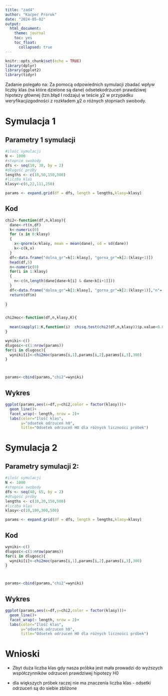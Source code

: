 ---
title: "zad4"
author: "Kacper Prorok"
date: "2024-05-02"
output: 
  html_document:
    theme: journal
    toc: yes
    toc_float:
      collapsed: true
---


```{r setup, include=FALSE}
knitr::opts_chunk$set(echo = TRUE)
library(dplyr)
library(ggplot2)
library(tidyr)
```


Zadanie polegało na:
Za pomocą odpowiednich symulacji zbadać wpływ liczby klas (na które dzielone są dane) odsetekodrzuceń prawdziwej hipotezy głównej (tzn.błąd I rodzaju) w teście 𝜒2 w przypadku weryfikacjizgodności z rozkładem 𝜒2 o różnych stopniach swobody.







# Symulacja 1

## Parametry 1 symulacji

```{r}
#ilość symulacji
N <- 1000
#stopnie swobody
dfs <- seq(10, 30, by = 2)
#długość próby
lengths <- c(10,50,150,500)
#liczba klas
klasy<-c(6,22,111,250)

params <- expand.grid(df = dfs, length = lengths,klasy=klasy)


```


## Kod

```{r}
chi2<-function(df,n,klasy){
  dane<-rt(n,df)
  k<-numeric(0)
  for (x in 0:klasy)
  {
    x<-qnorm(x/klasy, mean = mean(dane), sd = sd(dane))
    k<-c(k,x)
  }
  df<-data.frame("dolna_gr"=k[1:klasy], "gorna_gr"=k[2:(klasy+1)])
  head(df,5)
  n<-numeric(0)
  for(i in 1:klasy)
  {
    n<-c(n,length(dane[dane>k[i] & dane<k[i+1]])) 
  }
  df<-data.frame("dolna_gr"=k[1:klasy], "gorna_gr"=k[2:(klasy+1)],"n"= n[1:klasy])
  return(df$n)
  
}


chi2moc<-function(df,n,klasy,K){
  
  mean(sapply(1:K,function(i)  chisq.test(chi2(df,n,klasy))$p.value<0.05))
}

```



```{r message=FALSE, warning=FALSE}
wyniki<-c()
dlugosc<-c(1:nrow(params))
for(i in dlugosc){
  wyniki[i]<-chi2moc(params[i,1],params[i,2],params[i,3],300)
}



params<-cbind(params,"chi2"=wyniki)

```

## Wykres

```{r}
ggplot(params,aes(x=df,y=chi2,color = factor(klasy)))+
  geom_line()+
  facet_wrap(~ length, nrow = 2)+
  labs(color="Ilość klas",
       y="odsetek odrzuceń h0",
       title="Odsetek odrzuceń H0 dla różnych liczności próbek")
```

# Symulacja 2


## Parametry symulacji 2:


```{r}
#ilość symulacji
N <- 1000
#stopnie swobody
dfs <- seq(40, 65, by = 2)
#długość próby
lengths <- c(10,20,150,500)
#liczba klas
klasy<-c(10,100,300,500)

params <- expand.grid(df = dfs, length = lengths,klasy=klasy)


```

## Kod

```{r message=FALSE, warning=FALSE}
wyniki<-c()
dlugosc<-c(1:nrow(params))
for(i in dlugosc){
  wyniki[i]<-chi2moc(params[i,1],params[i,2],params[i,3],300)
}



params<-cbind(params,"chi2"=wyniki)

```


## Wykres

```{r}
ggplot(params,aes(x=df,y=chi2,color = factor(klasy)))+
  geom_line()+
  facet_wrap(~ length, nrow = 2)+
  labs(color="Ilość klas",
       y="odsetek odrzuceń h0",
       title="Odsetek odrzuceń H0 dla różnych liczności próbek")
```


# Wnioski

- Zbyt duża liczba klas gdy nasza próbka jest mała prowadzi do wyższych współczynników odrzuceń prawdziwej hipotezy H0

- dla większych próbek raczej nie ma znaczenia liczba klas - odsetki odrzuceń są do siebie zbliżone
